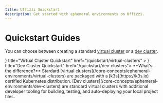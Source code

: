 ```yaml
---
title: Uffizzi Quickstart
description: Get started with ephemeral environments on Uffizzi.
---
```



# Quickstart Guides

You can choose between creating a standard [virtual cluster](core-concepts/virtual-clusters) or a [dev cluster](core-concepts/dev-cluster).  

<Cards num={2}>
  <Cards.Card
    arrow
    icon={<Group />}
    title="Virtual Cluster Quickstart"
    href="/quickstart/virtual-clusters"
  >
  </Cards.Card>
  <Cards.Card 
  arrow 
  icon={<ChevronRightSquare />}
  title="Dev Cluster Quickstart" 
  href="/quickstart/dev-clusters">
  </Cards.Card>
</Cards>

<Callout className="mt-6" type="info">
  **What's the difference?**  
  Stardard [virtual clusters](/core-concepts/ephemeral-environments/virtual-clusters) are packaged with a [k3s](https://k3s.io) certified Kubernetes distribution. [Dev clusters](/core-concepts/ephemeral-environments/dev-clusters) are standard virtual clusters with additional developer tooling for building, testing, and auto-deploying your local project files.
</Callout>
